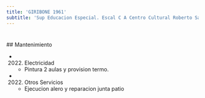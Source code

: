 ```yaml
---
title: 'GIRIBONE 1961'
subtitle: 'Sup Educacion Especial. Escal C A Centro Cultural Roberto Santoro - ESC. PARA JÓVENES Y ADULTOS CON DISCAPACIDAD MENTAL Y FORMACIÓN INTEGRAL N° 18 C M ESTRADA DE CANO'
---
```


#


 ## Mantenimiento

*  (2022) Electricidad 
    + Pintura 2 aulas y provision termo.

*  (2022) Otros Servicios 
    + Ejecucion alero y reparacion junta patio



